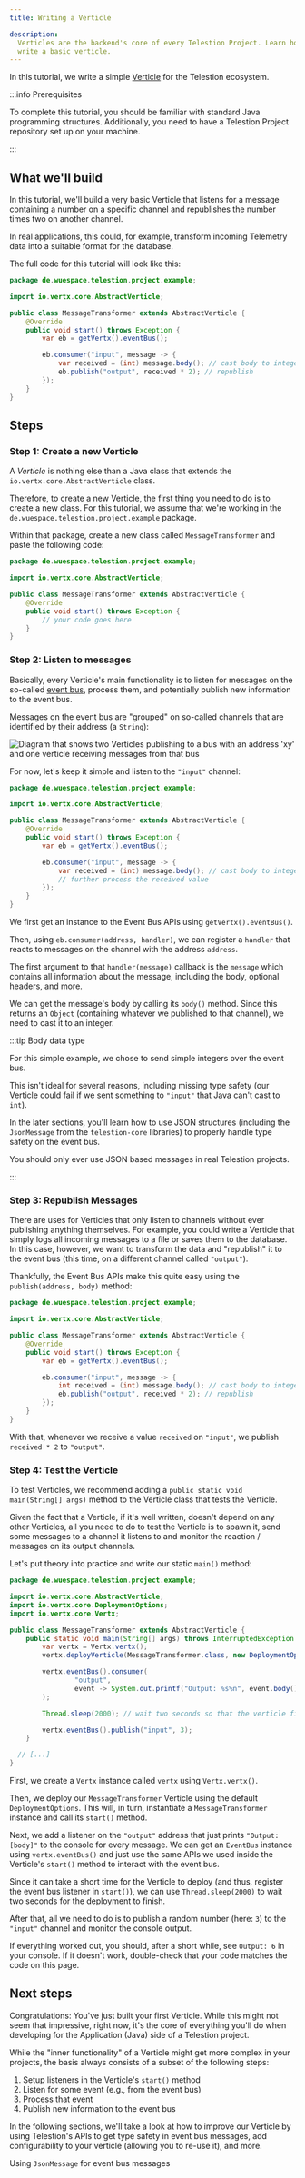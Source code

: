 ```yaml
---
title: Writing a Verticle

description:
  Verticles are the backend's core of every Telestion Project. Learn how to
  write a basic verticle.
---
```



In this tutorial, we write a simple [Verticle](/application/concepts/verticle) for the Telestion ecosystem.

:::info Prerequisites

To complete this tutorial, you should be familiar with standard Java programming
structures. Additionally, you need to have a Telestion Project repository set up
on your machine.

:::

## What we'll build

In this tutorial, we'll build a very basic Verticle that listens for a message
containing a number on a specific channel and republishes the number times two
on another channel.

In real applications, this could, for example, transform incoming Telemetry data
into a suitable format for the database.

The full code for this tutorial will look like this:

```java title='MessageTransformer.java'
package de.wuespace.telestion.project.example;

import io.vertx.core.AbstractVerticle;

public class MessageTransformer extends AbstractVerticle {
	@Override
	public void start() throws Exception {
		var eb = getVertx().eventBus();

		eb.consumer("input", message -> {
			var received = (int) message.body(); // cast body to integer
			eb.publish("output", received * 2); // republish
		});
	}
}
```

## Steps

### Step 1: Create a new Verticle

A _Verticle_ is nothing else than a Java class that extends the
`io.vertx.core.AbstractVerticle` class.

Therefore, to create a new Verticle, the first thing you need to do is to create
a new class. For this tutorial, we assume that we're working in the
`de.wuespace.telestion.project.example` package.

Within that package, create a new class called `MessageTransformer` and paste
the following code:

```java title='MessageTransformer.java'
package de.wuespace.telestion.project.example;

import io.vertx.core.AbstractVerticle;

public class MessageTransformer extends AbstractVerticle {
	@Override
	public void start() throws Exception {
		// your code goes here
	}
}
```

### Step 2: Listen to messages

Basically, every Verticle's main functionality is to listen for messages on the
so-called [event bus](/application/concepts/event-bus), process them, and potentially publish new information to
the event bus.

Messages on the event bus are "grouped" on so-called channels that are
identified by their address (a `String`):

<Image
	src="/img/drawio-diagrams/vertx/eventbus.drawio.svg"
	alt="Diagram that shows two Verticles publishing to a bus with an address 'xy' and 
one verticle receiving messages from that bus"
	invertible
	center
/>

For now, let's keep it simple and listen to the `"input"` channel:

```java title='MessageTransformer.java' {8,10-13}
package de.wuespace.telestion.project.example;

import io.vertx.core.AbstractVerticle;

public class MessageTransformer extends AbstractVerticle {
	@Override
	public void start() throws Exception {
		var eb = getVertx().eventBus();

		eb.consumer("input", message -> {
			var received = (int) message.body(); // cast body to integer
			// further process the received value
		});
	}
}
```

We first get an instance to the Event Bus APIs using `getVertx().eventBus()`.

Then, using `eb.consumer(address, handler)`, we can register a `handler` that
reacts to messages on the channel with the address `address`.

The first argument to that `handler(message)` callback is the `message` which
contains all information about the message, including the body, optional
headers, and more.

We can get the message's body by calling its `body()` method. Since this returns
an `Object` (containing whatever we published to that channel), we need to cast
it to an integer.

:::tip Body data type

For this simple example, we chose to send simple integers over the event bus.

This isn't ideal for several reasons, including missing type safety (our
Verticle could fail if we sent something to `"input"` that Java can't cast to
`int`).

In the later sections, you'll learn how to use JSON structures (including the
`JsonMessage` from the `telestion-core` libraries) to properly handle type
safety on the event bus.

You should only ever use JSON based messages in real Telestion projects.

:::

### Step 3: Republish Messages

There are uses for Verticles that only listen to channels without ever
publishing anything themselves. For example, you could write a Verticle that
simply logs all incoming messages to a file or saves them to the database. In
this case, however, we want to transform the data and "republish" it to the
event bus (this time, on a different channel called `"output"`).

Thankfully, the Event Bus APIs make this quite easy using the
`publish(address, body)` method:

```java title='MessageTransformer.java' {12}
package de.wuespace.telestion.project.example;

import io.vertx.core.AbstractVerticle;

public class MessageTransformer extends AbstractVerticle {
	@Override
	public void start() throws Exception {
		var eb = getVertx().eventBus();

		eb.consumer("input", message -> {
			int received = (int) message.body(); // cast body to integer
			eb.publish("output", received * 2); // republish
		});
	}
}
```

With that, whenever we receive a value `received` on `"input"`, we publish
`received * 2` to `"output"`.

### Step 4: Test the Verticle

To test Verticles, we recommend adding a
`public static void main(String[] args)` method to the Verticle class that tests
the Verticle.

Given the fact that a Verticle, if it's well written, doesn't depend on any
other Verticles, all you need to do to test the Verticle is to spawn it, send
some messages to a channel it listens to and monitor the reaction / messages on
its output channels.

Let's put theory into practice and write our static `main()` method:

```java
package de.wuespace.telestion.project.example;

import io.vertx.core.AbstractVerticle;
import io.vertx.core.DeploymentOptions;
import io.vertx.core.Vertx;

public class MessageTransformer extends AbstractVerticle {
	public static void main(String[] args) throws InterruptedException {
		var vertx = Vertx.vertx();
		vertx.deployVerticle(MessageTransformer.class, new DeploymentOptions());

		vertx.eventBus().consumer(
				"output",
				event -> System.out.printf("Output: %s%n", event.body().toString())
		);

		Thread.sleep(2000); // wait two seconds so that the verticle finishes deploying

		vertx.eventBus().publish("input", 3);
	}

  // [...]
}
```

First, we create a `Vertx` instance called `vertx` using `Vertx.vertx()`.

Then, we deploy our `MessageTransformer` Verticle using the default
`DeploymentOptions`. This will, in turn, instantiate a `MessageTransformer`
instance and call its `start()` method.

Next, we add a listener on the `"output"` address that just prints
`"Output: [body]"` to the console for every message. We can get an `EventBus`
instance using `vertx.eventBus()` and just use the same APIs we used inside the
Verticle's `start()` method to interact with the event bus.

Since it can take a short time for the Verticle to deploy (and thus, register
the event bus listener in `start()`), we can use `Thread.sleep(2000)` to wait
two seconds for the deployment to finish.

After that, all we need to do is to publish a random number (here: `3`) to the
`"input"` channel and monitor the console output.

If everything worked out, you should, after a short while, see `Output: 6` in
your console. If it doesn't work, double-check that your code matches the code
on this page.

## Next steps

Congratulations: You've just built your first Verticle. While this might not
seem that impressive, right now, it's the core of everything you'll do when
developing for the Application (Java) side of a Telestion project.

While the "inner functionality" of a Verticle might get more complex in your
projects, the basis always consists of a subset of the following steps:

1. Setup listeners in the Verticle's `start()` method
2. Listen for some event (e.g., from the event bus)
3. Process that event
4. Publish new information to the event bus

In the following sections, we'll take a look at how to improve our Verticle by
using Telestion's APIs to get type safety in event bus messages, add
configurability to your verticle (allowing you to re-use it), and more.

<!-- TODO: Add references, as soon as they exist -->

<Reference to="/application/tutorials/using-jsonmessage/">
	Using <code>JsonMessage</code> for event bus messages
</Reference>
